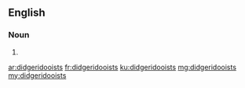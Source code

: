 ==English==

===Noun===
{{head|en|noun plural form}}

# {{plural of|didgeridooist|lang=en}}

[[ar:didgeridooists]]
[[fr:didgeridooists]]
[[ku:didgeridooists]]
[[mg:didgeridooists]]
[[my:didgeridooists]]